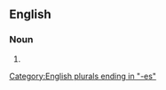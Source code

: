 ==English==

===Noun===
{{head|en|noun plural form}}

# {{plural of|forward pass|lang=en}}

[[Category:English plurals ending in "-es"]]